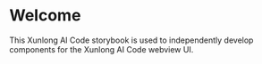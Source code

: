 
<Meta title="Welcome" />

# Welcome

This Xunlong AI Code storybook is used to independently develop components for the Xunlong AI Code webview UI.
